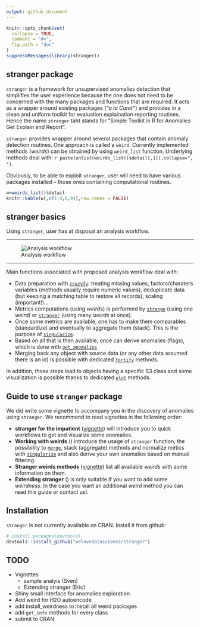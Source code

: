 ```yaml
---
output: github_document
---
```


```r
knitr::opts_chunk$set(
  collapse = TRUE,
  comment = "#>",
  fig.path = "doc"
)
suppressMessages(library(stranger))
```

## stranger package

`stranger` is a framework for unsupervised anomalies detection that simplifies the user experience because the one does not need to be concerned with the many packages and functions that are required. It acts as a wrapper around existing packages (_"a la Caret"_) and provides in a clean and uniform toolkit for evaluation  explaination reporting routines. Hence the name `stranger` taht stands for "Simple Toolkit in R for Anomalies Get Explain and Report".

`stranger` provides wrapper around several packages that contain anomaly detection routines. One approach is called a `weird`. Currently implemented methods (_weirds_) can be obtained by using `weird_list` function. Underlying methods deal with: `r paste(unlist(weirds_list()$detail[,1]),collapse=", ")`.

Obviously, to be able to exploit `stranger`, user will need to have various packages installed -- those ones containing computational routines.


```r
w=weirds_list()$detail
knitr::kable(w[,c(1:4,6,9)],row.names = FALSE)
```

## stranger basics

Using `stranger`, user has at disposal an analysis workflow.

<hr/>

![Analysis workflow](https://raw.githubusercontent.com/welovedatascience/stranger/master/man/figures/stranger_process_flow.png)
<hr/>



Main functions associated with proposed analysis workflow deal with:

* Data preparation with [`crazyfy`](./reference/crazyfy.html): treating missing values, factors/charaters variables (methods usually require numeric values), deduplicate data (but keeping a matching table to restore all records), scaling (important!)...
* Metrics computations (using _weirds_) is performed by [`strange`](./reference/strange.html) (using one _weird_) or [`stranger`](./reference/strange.html) (using many _weirds_ at once). 
* Once some metrics are available, one has to make them comparables (standardize) and eventually to aggregate them (stack). This is the purpose of [`singularize`](./reference/singularize.html).
* Based on all that is then available, once can derive anomalies (flags), which is done with [`get_anomalies`](./reference/get_anomalies.html)
* Merging back any object with source data (or any other data assumed there is an id) is possible with dedicated [`fortify`](./reference/fortify.html) methods.

In addition, those steps lead to objects having a specific S3 class and some visualization is possible thanks to dedicated [`plot`](./reference/plot.html) methods.

## Guide to use `stranger` package

We did write some vignette to accompany you in the discovery of anomalies using `stranger`. We recommend to read vignettes in the following order:

* __stranger for the impatient__ ([vignette](./articles/stranger_for_the_impatient.html)) will introduce you to quick workflows to get and visualize some anomalies.
* __Working with weirds__ ([<TBD>](./articles/working_with_weirds.html)) introduce the usage of `stranger` function, the possibility to [`merge`](./reference/merge.html),  stack (aggregate) methods and normalize metics with [`singularize`](./references/singularize.html) and also derive your own anomalies based on manual filtering. 
* __Stranger weirds methods__ ([vignette](./articles/stranger_weirds_methods.html)) list all available _weirds_ with some information on them.
* __Extending stranger__ ([<TBD later>](./articles/tbd.html)) is only suitable if you want to add some _weirdness_. In the case you want an additional _weird_ method you can read this guide or contact us!.



## Installation

`stranger` is not currently available on CRAN. Install it from github:

```r
# install.packages(devtools)
devtools::install_github("welovedatascience/stranger")
```




## TODO

* Vignettes
  + sample analyis (Sven)
  + Extending stranger (Eric)
* Shiny small interface for anomalies exploration 
* Add weird for H2O autoencode
* add install_weirdness to install all weird packages
* add `get_info` methods for every class
* submit to CRAN

